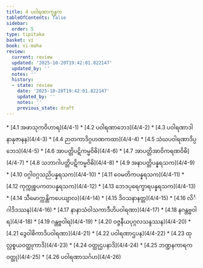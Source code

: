```yaml
---
title: 4 ပဝါရဏာက္ခန္ဓက
tableOfContents: false
sidebar:
  order: 5
type: tipitaka
basket: vi
book: vi-maha
review:
  current: review
  updated: '2025-10-20T19:42:01.822147'
  updated_by: ''
  notes: ''
  history:
  - state: review
    date: '2025-10-20T19:42:01.822147'
    updated_by: ''
    notes: ''
    previous_state: draft
---
```



<DynamicBreadcrumb />


<ReviewStatus review={frontmatter.review} showDetails={true} />

<HypothesisAnnotation frontmatter={frontmatter} />



<TableOfContents book="vi-maha" section="4">
* [4.1 အဖာသုကဝိဟာရ](4/4-1)
* [4.2 ပဝါရဏာဘေဒ](4/4-2)
* [4.3 ပဝါရဏာဒါနာနုဇာနန](4/4-3)
* [4.4 ဉာတကာဒိဂ္ဂဟဏကထာ](4/4-4)
* [4.5 သံဃပဝါရဏာဒိပ္ပဘေဒ](4/4-5)
* [4.6 အာပတ္တိပဋိကမ္မဝိဓိ](4/4-6)
* [4.7 အာပတ္တိအာဝိကရဏဝိဓိ](4/4-7)
* [4.8 သဘာဂါပတ္တိပဋိကမ္မဝိဓိ](4/4-8)
* [4.9 အနာပတ္တိပန္နရသက](4/4-9)
* [4.10 ဝဂ္ဂါဝဂ္ဂသညိပန္နရသက](4/4-10)
* [4.11 ဝေမတိကပန္နရသက](4/4-11)
* [4.12 ကုက္ကုစ္စပကတပန္နရသက](4/4-12)
* [4.13 ဘေဒပုရေက္ခာရပန္နရသက](4/4-13)
* [4.14 သီမောက္ကန္တိကပေယျာလ](4/4-14)
* [4.15 ဒိဝသနာနတ္တ](4/4-15)
* [4.16 လိင်္ဂါဒိဒဿန](4/4-16)
* [4.17 နာနာသံဝါသကာဒီဟိပဝါရဏာ](4/4-17)
* [4.18 နဂန္တဗ္ဗဝါရ](4/4-18)
* [4.19 ဂန္တဗ္ဗဝါရ](4/4-19)
* [4.20 ဝဇ္ဇနီယပုဂ္ဂလသန္ဒဿန](4/4-20)
* [4.21 ဒွေဝါစိကာဒိပဝါရဏာ](4/4-21)
* [4.22 ပဝါရဏာဌပန](4/4-22)
* [4.23 ထုလ္လစ္စယဝတ္ထုကာဒိ](4/4-23)
* [4.24 ဝတ္ထုဌပနာဒိ](4/4-24)
* [4.25 ဘဏ္ဍနကာရကဝတ္ထု](4/4-25)
* [4.26 ပဝါရဏာသင်္ဂဟ](4/4-26)
</TableOfContents>